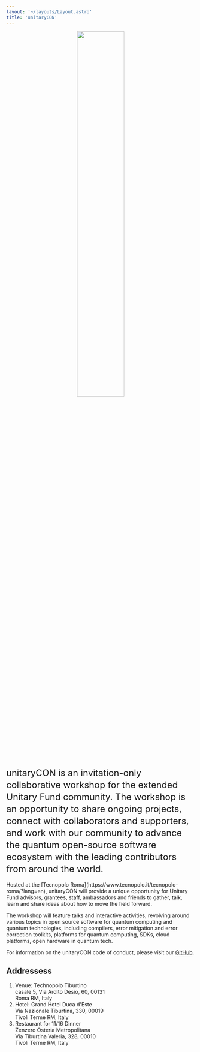 ```yaml
---
layout: '~/layouts/Layout.astro'
title: 'unitaryCON'
---
```


<p align="center">
  <img src="/images/unitaryCON_2023.png" style="width: 50%" />
</p>

<div style='font-size: 1.5rem; line-height: 2rem;'>
unitaryCON is an invitation-only collaborative workshop for the extended Unitary Fund community. The workshop is an opportunity to share ongoing projects, connect with collaborators and supporters, and work with our community to advance the quantum open-source software ecosystem with the leading contributors from around the world.
</div>
<br/>

<div>
Hosted at the [Tecnopolo Roma](https://www.tecnopolo.it/tecnopolo-roma/?lang=en), unitaryCON will provide a unique opportunity for Unitary Fund advisors, grantees, staff, ambassadors and friends to gather, talk, learn and share ideas about how to move the field forward.

The workshop will feature talks and interactive activities, revolving around various topics in open source software for quantum computing and quantum technologies, including compilers, error mitigation and error correction toolkits, platforms for quantum computing, SDKs, cloud platforms, open hardware in quantum tech.

For information on the unitaryCON code of conduct, please visit our [GitHub](https://github.com/unitaryfund/unitary.fund/blob/master/CODE_OF_CONDUCT.md).

<h2>Addressess</h2>
<ol>
    <li>
        Venue: Technopolo Tiburtino<br/>
        casale 5, Via Ardito Desio, 60, 00131<br/>
        Roma RM, Italy
    </li>
    <li>
        Hotel: Grand Hotel Duca d'Este<br/>
        Via Nazionale Tiburtina, 330, 00019<br/>
        Tivoli Terme RM, Italy
    </li>
    <li>
        Restaurant for 11/16 Dinner<br/>
        Zenzero Osteria Metropolitana<br/>
        Via Tiburtina Valeria, 328, 00010<br/>
        Tivoli Terme RM, Italy
    </li>
</ol>
</div>
